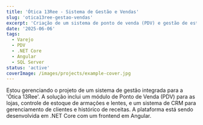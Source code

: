 ```yaml
---
title: 'Ótica 13Ree - Sistema de Gestão e Vendas'
slug: 'otica13ree-gestao-vendas'
excerpt: 'Criação de um sistema de ponto de venda (PDV) e gestão de estoque customizado para a rede de óticas 13Ree.'
date: '2025-06-06'
tags:
  - Varejo
  - PDV
  - .NET Core
  - Angular
  - SQL Server
status: 'active'
coverImage: /images/projects/example-cover.jpg
---
```


Estou gerenciando o projeto de um sistema de gestão integrada para a 'Ótica 13Ree'. A solução inclui um módulo de Ponto de Venda (PDV) para as lojas, controle de estoque de armações e lentes, e um sistema de CRM para gerenciamento de clientes e histórico de receitas. A plataforma está sendo desenvolvida em .NET Core com um frontend em Angular.